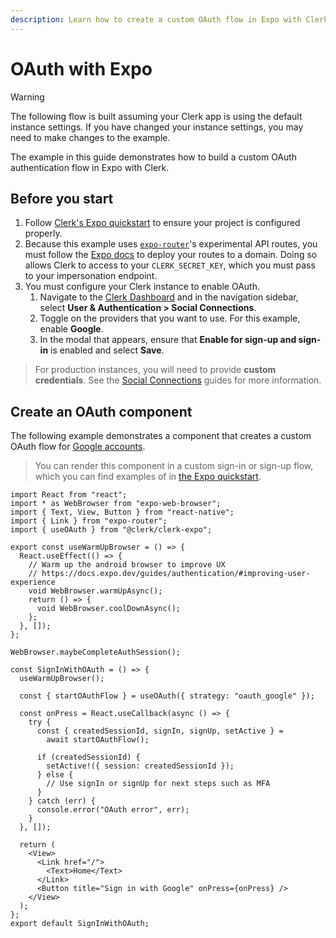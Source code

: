 ```yaml
---
description: Learn how to create a custom OAuth flow in Expo with Clerk.
---
```


# OAuth with Expo

> [!WARNING]
>  The following flow is built assuming your Clerk app is using the default instance settings. If you have changed your instance settings, you may need to make changes to the example.

The example in this guide demonstrates how to build a custom OAuth authentication flow in Expo with Clerk.

## Before you start

1. Follow [Clerk's Expo quickstart](/docs/quickstarts/expo) to ensure your project is configured properly.
1. Because this example uses [`expo-router`](https://docs.expo.dev/router/installation/)'s experimental API routes, you must follow the [Expo docs](https://docs.expo.dev/router/reference/api-routes/#deployment) to deploy your routes to a domain. Doing so allows Clerk to access to your `CLERK_SECRET_KEY`, which you must pass to your impersonation endpoint.
1. You must configure your Clerk instance to enable OAuth.
    1. Navigate to the [Clerk Dashboard](https://dashboard.clerk.com/last-active?path=user-authentication/social-connections) and in the navigation sidebar, select **User & Authentication > Social Connections**.
    1. Toggle on the providers that you want to use. For this example, enable **Google**.
    1. In the modal that appears, ensure that **Enable for sign-up and sign-in** is enabled and select **Save**.

> For production instances, you will need to provide **custom credentials**. See the [Social Connections](/docs/authentication/social-connections/overview) guides for more information.

## Create an OAuth component

The following example demonstrates a component that creates a custom OAuth flow for [Google accounts](/docs/authentication/social-connections/google).

> You can render this component in a custom sign-in or sign-up flow, which you can find examples of in [the Expo quickstart](/docs/quickstarts/expo).

```tsx {{ filename: "components/SignInWithOAuth.tsx" }}
import React from "react";
import * as WebBrowser from "expo-web-browser";
import { Text, View, Button } from "react-native";
import { Link } from "expo-router";
import { useOAuth } from "@clerk/clerk-expo";

export const useWarmUpBrowser = () => {
  React.useEffect(() => {
    // Warm up the android browser to improve UX
    // https://docs.expo.dev/guides/authentication/#improving-user-experience
    void WebBrowser.warmUpAsync();
    return () => {
      void WebBrowser.coolDownAsync();
    };
  }, []);
};

WebBrowser.maybeCompleteAuthSession();

const SignInWithOAuth = () => {
  useWarmUpBrowser();

  const { startOAuthFlow } = useOAuth({ strategy: "oauth_google" });

  const onPress = React.useCallback(async () => {
    try {
      const { createdSessionId, signIn, signUp, setActive } =
        await startOAuthFlow();

      if (createdSessionId) {
        setActive!({ session: createdSessionId });
      } else {
        // Use signIn or signUp for next steps such as MFA
      }
    } catch (err) {
      console.error("OAuth error", err);
    }
  }, []);

  return (
    <View>
      <Link href="/">
        <Text>Home</Text>
      </Link>
      <Button title="Sign in with Google" onPress={onPress} />
    </View>
  );
};
export default SignInWithOAuth;
```
